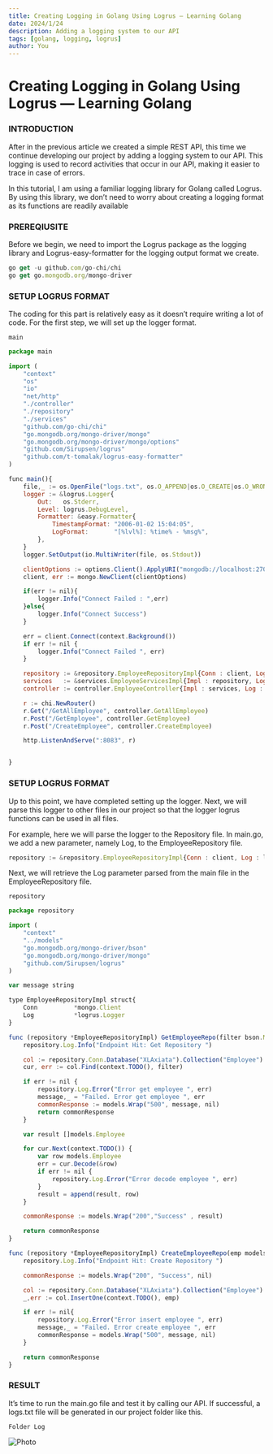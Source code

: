 ```yaml
---
title: Creating Logging in Golang Using Logrus — Learning Golang
date: 2024/1/24
description: Adding a logging system to our API
tags: [golang, logging, logrus]
author: You
---
```



# Creating Logging in Golang Using Logrus — Learning Golang

### INTRODUCTION

After in the previous article we created a simple REST API, this time we continue developing our project by adding a logging system to our API. This logging is used to record activities that occur in our API, making it easier to trace in case of errors.

In this tutorial, I am using a familiar logging library for Golang called Logrus. By using this library, we don’t need to worry about creating a logging format as its functions are readily available

### PREREQIUSITE

Before we begin, we need to import the Logrus package as the logging library and Logrus-easy-formatter for the logging output format we create.

```js
go get -u github.com/go-chi/chi
go get go.mongodb.org/mongo-driver
```

### SETUP LOGRUS FORMAT

The coding for this part is relatively easy as it doesn’t require writing a lot of code. For the first step, we will set up the logger format.

`main`

```js
package main

import (
    "context"
	"os"
	"io"
	"net/http"
	"./controller"
	"./repository"
	"./services"
	"github.com/go-chi/chi"
    "go.mongodb.org/mongo-driver/mongo"
	"go.mongodb.org/mongo-driver/mongo/options"
	"github.com/Sirupsen/logrus"
	"github.com/t-tomalak/logrus-easy-formatter"
)

func main(){
	file,_ := os.OpenFile("logs.txt", os.O_APPEND|os.O_CREATE|os.O_WRONLY, 0666)
	logger := &logrus.Logger{
        Out:   os.Stderr,
        Level: logrus.DebugLevel,
        Formatter: &easy.Formatter{
            TimestampFormat: "2006-01-02 15:04:05",
            LogFormat:       "[%lvl%]: %time% - %msg%",
        },
	}
	logger.SetOutput(io.MultiWriter(file, os.Stdout))

	clientOptions := options.Client().ApplyURI("mongodb://localhost:27017")
	client, err := mongo.NewClient(clientOptions)

	if(err != nil){
		logger.Info("Connect Failed : ",err)
	}else{
		logger.Info("Connect Success")
	}

	err = client.Connect(context.Background())
	if err != nil {
        logger.Info("Connect Failed ", err)
	}

	repository := &repository.EmployeeRepositoryImpl{Conn : client, Log : logger}
	services   := &services.EmployeeServicesImpl{Impl : repository, Log : logger}
	controller := controller.EmployeeController{Impl : services, Log : logger}

	r := chi.NewRouter()
	r.Get("/GetAllEmployee", controller.GetAllEmployee)
	r.Post("/GetEmployee", controller.GetEmployee)
	r.Post("/CreateEmployee", controller.CreateEmployee)

	http.ListenAndServe(":8083", r)


}

```

### SETUP LOGRUS FORMAT

Up to this point, we have completed setting up the logger. Next, we will parse this logger to other files in our project so that the logger logrus functions can be used in all files.

For example, here we will parse the logger to the Repository file. In main.go, we add a new parameter, namely Log, to the EmployeeRepository file.

```js
repository := &repository.EmployeeRepositoryImpl{Conn : client, Log : logger}
```

Next, we will retrieve the Log parameter parsed from the main file in the EmployeeRepository file.

`repository`

```js
package repository

import (
	"context"
	"../models"
	"go.mongodb.org/mongo-driver/bson"
	"go.mongodb.org/mongo-driver/mongo"
	"github.com/Sirupsen/logrus"
)

var message string

type EmployeeRepositoryImpl struct{
	Conn 		  *mongo.Client
	Log 		  *logrus.Logger
}

func (repository *EmployeeRepositoryImpl) GetEmployeeRepo(filter bson.M) *models.Response{
	repository.Log.Info("Endpoint Hit: Get Repository ")

	col := repository.Conn.Database("XLAxiata").Collection("Employee")
	cur, err := col.Find(context.TODO(), filter)

	if err != nil {
		repository.Log.Error("Error get employee ", err)
		message,_ = "Failed. Error get employee ", err
		commonResponse := models.Wrap("500", message, nil)
		return commonResponse
	}

	var result []models.Employee

	for cur.Next(context.TODO()) {
        var row models.Employee
        err = cur.Decode(&row)
        if err != nil {
			repository.Log.Error("Error decode employee ", err)
        }
        result = append(result, row)
	}

	commonResponse := models.Wrap("200","Success" , result)

	return commonResponse
}

func (repository *EmployeeRepositoryImpl) CreateEmployeeRepo(emp models.Employee) *models.Response{
	repository.Log.Info("Endpoint Hit: Create Repository ")

	commonResponse := models.Wrap("200", "Success", nil)

	col := repository.Conn.Database("XLAxiata").Collection("Employee")
	_,err := col.InsertOne(context.TODO(), emp)

	if err != nil{
		repository.Log.Error("Error insert employee ", err)
		message,_ = "Failed. Error create employee ", err
		commonResponse = models.Wrap("500", message, nil)
	}

	return commonResponse
}
```

### RESULT

It’s time to run the main.go file and test it by calling our API. If successful, a logs.txt file will be generated in our project folder like this.

`Folder Log`

<Image
  src="/images/post2_img1.webp"
  alt="Photo"
  width={1125}
  height={750}
  priority
  className="next-image"
/>
